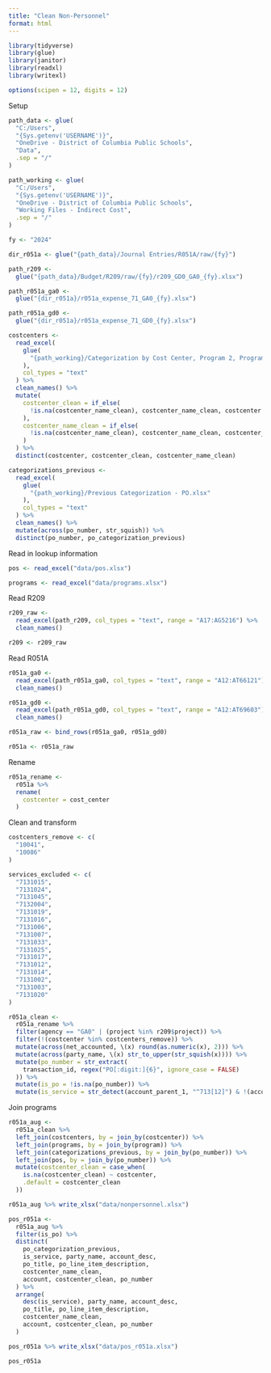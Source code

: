 ```yaml
---
title: "Clean Non-Personnel"
format: html
---
```


```r
library(tidyverse)
library(glue)
library(janitor)
library(readxl)
library(writexl)

options(scipen = 12, digits = 12)
```

Setup

```r
path_data <- glue(
  "C:/Users",
  "{Sys.getenv('USERNAME')}",
  "OneDrive - District of Columbia Public Schools",
  "Data",
  .sep = "/"
)

path_working <- glue(
  "C:/Users",
  "{Sys.getenv('USERNAME')}",
  "OneDrive - District of Columbia Public Schools",
  "Working Files - Indirect Cost",
  .sep = "/"
)

fy <- "2024"

dir_r051a <- glue("{path_data}/Journal Entries/R051A/raw/{fy}")

path_r209 <-
  glue("{path_data}/Budget/R209/raw/{fy}/r209_GD0_GA0_{fy}.xlsx")

path_r051a_ga0 <-
  glue("{dir_r051a}/r051a_expense_71_GA0_{fy}.xlsx")

path_r051a_gd0 <-
  glue("{dir_r051a}/r051a_expense_71_GD0_{fy}.xlsx")
```

```r
costcenters <-
  read_excel(
    glue(
      "{path_working}/Categorization by Cost Center, Program 2, Program.xlsx"
    ),
    col_types = "text"
  ) %>%
  clean_names() %>%
  mutate(
    costcenter_clean = if_else(
      !is.na(costcenter_name_clean), costcenter_name_clean, costcenter
    ),
    costcenter_name_clean = if_else(
      !is.na(costcenter_name_clean), costcenter_name_clean, costcenter_name
    )
  ) %>%
  distinct(costcenter, costcenter_clean, costcenter_name_clean)

categorizations_previous <-
  read_excel(
    glue(
      "{path_working}/Previous Categorization - PO.xlsx"
    ),
    col_types = "text"
  ) %>%
  clean_names() %>%
  mutate(across(po_number, str_squish)) %>%
  distinct(po_number, po_categorization_previous)
```

Read in lookup information

```r
pos <- read_excel("data/pos.xlsx")

programs <- read_excel("data/programs.xlsx")
```

Read R209

```r
r209_raw <-
  read_excel(path_r209, col_types = "text", range = "A17:AG5216") %>%
  clean_names()

r209 <- r209_raw
```

Read R051A

```r
r051a_ga0 <-
  read_excel(path_r051a_ga0, col_types = "text", range = "A12:AT66121") %>%
  clean_names()

r051a_gd0 <-
  read_excel(path_r051a_gd0, col_types = "text", range = "A12:AT69603") %>%
  clean_names()

r051a_raw <- bind_rows(r051a_ga0, r051a_gd0)

r051a <- r051a_raw
```

Rename

```r
r051a_rename <-
  r051a %>%
  rename(
    costcenter = cost_center
  )
```

Clean and transform

```r

costcenters_remove <- c(
  "10041",
  "10086"
)

```

```r
services_excluded <- c(
  "7131015",
  "7131024",
  "7131045",
  "7132004",
  "7131019",
  "7131016",
  "7131006",
  "7131007",
  "7131033",
  "7131025",
  "7131017",
  "7131012",
  "7131014",
  "7131002",
  "7131003",
  "7131020"
)
```

```r
r051a_clean <-
  r051a_rename %>%
  filter(agency == "GA0" | (project %in% r209$project)) %>%
  filter(!(costcenter %in% costcenters_remove)) %>% 
  mutate(across(net_accounted, \(x) round(as.numeric(x), 2))) %>%
  mutate(across(party_name, \(x) str_to_upper(str_squish(x)))) %>%
  mutate(po_number = str_extract(
    transaction_id, regex("PO[:digit:]{6}", ignore_case = FALSE)
  )) %>%
  mutate(is_po = !is.na(po_number)) %>%
  mutate(is_service = str_detect(account_parent_1, "^713[12]") & !(account %in% services_excluded))
```

Join programs

```r
r051a_aug <-
  r051a_clean %>%
  left_join(costcenters, by = join_by(costcenter)) %>%
  left_join(programs, by = join_by(program)) %>%
  left_join(categorizations_previous, by = join_by(po_number)) %>%
  left_join(pos, by = join_by(po_number)) %>% 
  mutate(costcenter_clean = case_when(
    is.na(costcenter_clean) ~ costcenter,
    .default = costcenter_clean
  ))
```

```r
r051a_aug %>% write_xlsx("data/nonpersonnel.xlsx")
```

```r
pos_r051a <-
  r051a_aug %>%
  filter(is_po) %>%
  distinct(
    po_categorization_previous,
    is_service, party_name, account_desc,
    po_title, po_line_item_description,
    costcenter_name_clean,
    account, costcenter_clean, po_number
  ) %>%
  arrange(
    desc(is_service), party_name, account_desc,
    po_title, po_line_item_description,
    costcenter_name_clean,
    account, costcenter_clean, po_number
  )

pos_r051a %>% write_xlsx("data/pos_r051a.xlsx")

pos_r051a
```
